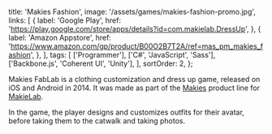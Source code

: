  title: 'Makies Fashion',
  image: '/assets/games/makies-fashion-promo.jpg',
  links: [
    {
      label: 'Google Play',
      href:
        'https://play.google.com/store/apps/details?id=com.makielab.DressUp',
    },
    {
      label: 'Amazon Appstore',
      href:
        'https://www.amazon.com/gp/product/B00O2B7T2A/ref=mas_pm_makies_fashion',
    },
  ],
  tags: [
    ['Programmer'],
    ['C#', 'JavaScript', 'Sass'],
    ['Backbone.js', 'Coherent UI', 'Unity'],
  ],
  sortOrder: 2,
};

Makies FabLab is a clothing customization and dress up game, released on iOS and
Android in 2014. It was made as part of the [Makies](https://mymakie.com/)
product line for [MakieLab](https://mymakie.com/).

In the game, the player designs and customizes outfits for their avatar, before
taking them to the catwalk and taking photos.

<MarkdownYouTube videoId="JUZpoy43kDk" />
